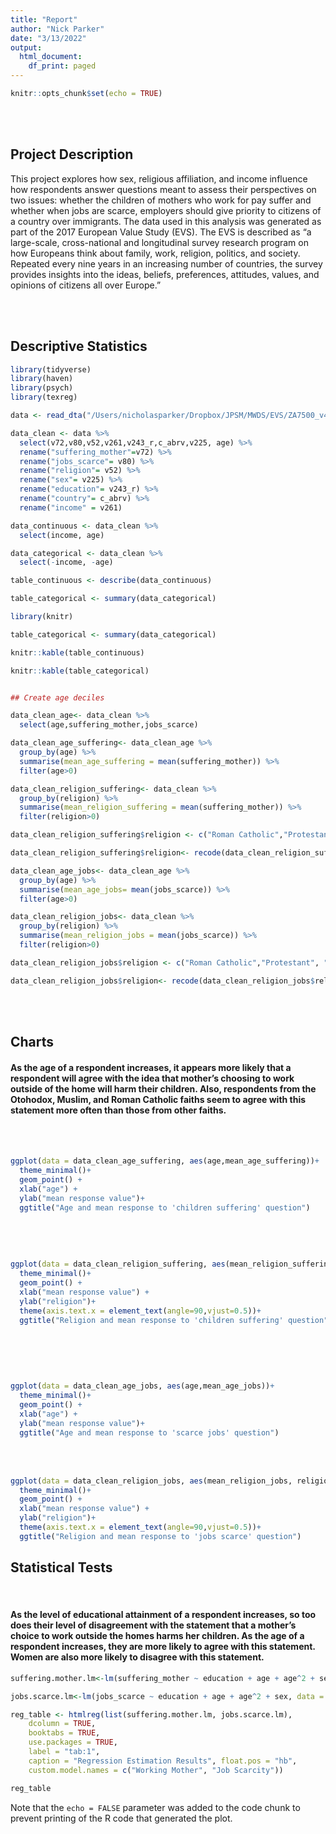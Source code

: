 ```yaml
---
title: "Report"
author: "Nick Parker"
date: "3/13/2022"
output:
  html_document:
    df_print: paged
---
```


```r
knitr::opts_chunk$set(echo = TRUE)
```

&nbsp;  
&nbsp;  

## Project Description

This project explores how sex, religious affiliation, and income influence how respondents answer questions meant to assess their perspectives on two issues: whether the children of mothers who work for pay suffer and whether when jobs are scarce, employers should give priority to citizens of a country over immigrants. The data used in this analysis was generated as part of the 2017 European Value Study (EVS). The EVS is described as "a large-scale, cross-national and longitudinal survey research program on how Europeans think about family, work, religion, politics, and society. Repeated every nine years in an increasing number of countries, the survey provides insights into the ideas, beliefs, preferences, attitudes, values, and opinions of citizens all over Europe."

&nbsp;  
&nbsp;  

## Descriptive Statistics

```r

library(tidyverse)
library(haven)
library(psych)
library(texreg)

data <- read_dta("/Users/nicholasparker/Dropbox/JPSM/MWDS/EVS/ZA7500_v4-0-0.dta")

data_clean <- data %>%
  select(v72,v80,v52,v261,v243_r,c_abrv,v225, age) %>%
  rename("suffering_mother"=v72) %>%
  rename("jobs_scarce"= v80) %>%
  rename("religion"= v52) %>%
  rename("sex"= v225) %>%
  rename("education"= v243_r) %>%
  rename("country"= c_abrv) %>%
  rename("income" = v261)

```


```r


data_continuous <- data_clean %>%
  select(income, age)

data_categorical <- data_clean %>%
  select(-income, -age)

table_continuous <- describe(data_continuous)

table_categorical <- summary(data_categorical)

library(knitr)

table_categorical <- summary(data_categorical)

knitr::kable(table_continuous)

knitr::kable(table_categorical)


## Create age deciles

data_clean_age<- data_clean %>%
  select(age,suffering_mother,jobs_scarce)

data_clean_age_suffering<- data_clean_age %>%
  group_by(age) %>%
  summarise(mean_age_suffering = mean(suffering_mother)) %>%
  filter(age>0)

data_clean_religion_suffering<- data_clean %>%
  group_by(religion) %>%
  summarise(mean_religion_suffering = mean(suffering_mother)) %>%
  filter(religion>0) 

data_clean_religion_suffering$religion <- c("Roman Catholic","Protestant", "Free Church/Nonconfirmist/Evangelical", "Jew", "Muslim", "Hindu", "Buddhist", "Orthodox", "Other")

data_clean_religion_suffering$religion<- recode(data_clean_religion_suffering$religion,'1'='Roman Catholic')

data_clean_age_jobs<- data_clean_age %>%
  group_by(age) %>%
  summarise(mean_age_jobs= mean(jobs_scarce)) %>%
  filter(age>0)

data_clean_religion_jobs<- data_clean %>%
  group_by(religion) %>%
  summarise(mean_religion_jobs = mean(jobs_scarce)) %>%
  filter(religion>0)   

data_clean_religion_jobs$religion <- c("Roman Catholic","Protestant", "Free Church/Nonconfirmist/Evangelical", "Jew", "Muslim", "Hindu", "Buddhist", "Orthodox", "Other")

data_clean_religion_jobs$religion<- recode(data_clean_religion_jobs$religion,'1'='Roman Catholic')


```
&nbsp;  
&nbsp;  

## Charts

#### As the age of a respondent increases, it appears more likely that a respondent will agree with the idea that mother's choosing to work outside of the home will harm their children. Also, respondents from the Otohodox, Muslim, and Roman Catholic faiths seem to agree with this statement more often than those from other faiths.

&nbsp;  
&nbsp;  

```r

ggplot(data = data_clean_age_suffering, aes(age,mean_age_suffering))+
  theme_minimal()+
  geom_point() +
  xlab("age") +
  ylab("mean response value")+
  ggtitle("Age and mean response to 'children suffering' question")



```
&nbsp;  
&nbsp;  


```r

ggplot(data = data_clean_religion_suffering, aes(mean_religion_suffering, religion))+
  theme_minimal()+
  geom_point() +
  xlab("mean response value") +
  ylab("religion")+
  theme(axis.text.x = element_text(angle=90,vjust=0.5))+
  ggtitle("Religion and mean response to 'children suffering' question")

  
```

&nbsp;  
&nbsp;  

```r
ggplot(data = data_clean_age_jobs, aes(age,mean_age_jobs))+
  theme_minimal()+
  geom_point() +
  xlab("age") +
  ylab("mean response value")+
  ggtitle("Age and mean response to 'scarce jobs' question")

```
&nbsp;  
&nbsp;  

```r

ggplot(data = data_clean_religion_jobs, aes(mean_religion_jobs, religion))+
  theme_minimal()+
  geom_point() +
  xlab("mean response value") +
  ylab("religion")+
  theme(axis.text.x = element_text(angle=90,vjust=0.5))+
  ggtitle("Religion and mean response to 'jobs scarce' question")

```

## Statistical Tests
&nbsp;  

#### As the level of educational attainment of a respondent increases, so too does their level of disagreement with the statement that a mother's choice to work outside the homes harms her children. As the age of a respondent increases, they are more likely to agree with this statement. Women are also more likely to disagree with this statement.

```r

suffering.mother.lm<-lm(suffering_mother ~ education + age + age^2 + sex, data = data_clean)

jobs.scarce.lm<-lm(jobs_scarce ~ education + age + age^2 + sex, data = data_clean)

reg_table <- htmlreg(list(suffering.mother.lm, jobs.scarce.lm), 
    dcolumn = TRUE, 
    booktabs = TRUE,
    use.packages = TRUE, 
    label = "tab:1", 
    caption = "Regression Estimation Results", float.pos = "hb",
    custom.model.names = c("Working Mother", "Job Scarcity"))

reg_table
```



Note that the `echo = FALSE` parameter was added to the code chunk to prevent printing of the R code that generated the plot.
